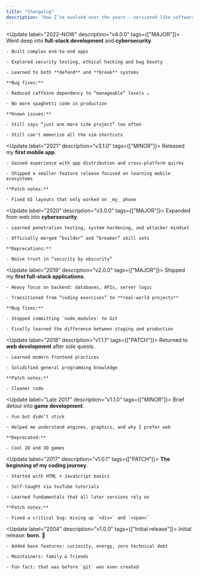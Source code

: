 ```yaml
---
title: "Changelog"
description: "How I’ve evolved over the years - versioned like software."
---
```


<Update label="2022–NOW" description="v4.0.0" tags={["MAJOR"]}>
  Went deep into **full-stack development** and **cybersecurity**.

    - Built complex end-to-end apps

    - Explored security testing, ethical hacking and bug bounty

    - Learned to both **defend** and **break** systems

    **Bug fixes:**

    - Reduced caffeine dependency to “manageable” levels ☕

    - No more spaghetti code in production

    **Known issues:**

    - Still says “just one more side project” too often

    - Still can't memorize all the vim shortcuts

  </Update>

<Update label="2021" description="v3.1.0" tags={["MINOR"]}>
  Released my **first mobile app**.

    - Gained experience with app distribution and cross-platform quirks

    - Shipped a smaller feature release focused on learning mobile ecosystems

    **Patch notes:**

    - Fixed UI layouts that only worked on _my_ phone

  </Update>

<Update label="2020" description="v3.0.0" tags={["MAJOR"]}>
  Expanded from web into **cybersecurity**.

    - Learned penetration testing, system hardening, and attacker mindset

    - Officially merged “builder” and “breaker” skill sets

    **Deprecations:**

    - Naïve trust in “security by obscurity”

  </Update>

<Update label="2019" description="v2.0.0" tags={["MAJOR"]}>
  Shipped my **first full-stack applications**.

    - Heavy focus on backend: databases, APIs, server logic

    - Transitioned from “coding exercises” to **real-world projects**

    **Bug fixes:**

    - Stopped committing `node_modules` to Git

    - Finally learned the difference between staging and production

  </Update>

<Update label="2018" description="v1.1.1" tags={["PATCH"]}>
  Returned to **web development** after side quests.

    - Learned modern frontend practices

    - Solidified general programming knowledge

    **Patch notes:**

    - Cleaner code

  </Update>

<Update label="Late 2017" description="v1.1.0" tags={["MINOR"]}>
  Brief detour into **game development**.

    - Fun but didn’t stick

    - Helped me understand engines, graphics, and why I prefer web

    **Deprecated:**

    - Cool 2D and 3D games

  </Update>

<Update label="2017" description="v1.0.1" tags={["PATCH"]}>
  **The beginning of my coding journey**.

    - Started with HTML + JavaScript basics

    - Self-taught via YouTube tutorials

    - Learned fundamentals that all later versions rely on

    **Patch notes:**

    - Fixed a critical bug: mixing up `<div>` and `<span>`

  </Update>

<Update label="2004" description="v1.0.0" tags={["Initial release"]}>
  Initial release: **born**. 🎉

    - Added base features: curiosity, energy, zero technical debt

    - Maintainers: family & friends

    - Fun fact: that was before `git` was even created

</Update>
